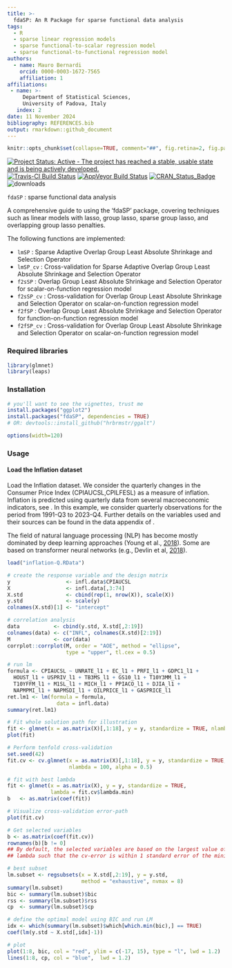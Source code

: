 ```yaml
---
title: >-
  fdaSP: An R Package for sparse functional data analysis
tags:
  - R
  - sparse linear regression models
  - sparse functional-to-scalar regression model
  - sparse functional-to-functional regression model
authors:
  - name: Mauro Bernardi
    orcid: 0000-0003-1672-7565
    affiliation: 1
affiliations:
 - name: >-
     Department of Statistical Sciences,
     University of Padova, Italy
   index: 2
date: 11 November 2024
bibliography: REFERENCES.bib
output: rmarkdown::github_document
---
```


<!-- README.md is generated from README.Rmd. Please edit that file -->

```r
knitr::opts_chunk$set(collapse=TRUE, comment="##", fig.retina=2, fig.path = "README_figs/README-")
```

[![Project Status: Active - The project has reached a stable, usable state and is being actively developed.](http://www.repostatus.org/badges/0.1.0/active.svg)](http://www.repostatus.org/#active) 
[![Travis-CI Build Status](https://travis-ci.org/hrbrmstr/ggalt.svg?branch=master)](https://travis-ci.org/hrbrmstr/ggalt) 
[![AppVeyor Build Status](https://ci.appveyor.com/api/projects/status/github/hrbrmstr/ggalt?branch=master&svg=true)](https://ci.appveyor.com/project/hrbrmstr/ggalt) 
[![CRAN_Status_Badge](http://www.r-pkg.org/badges/version/ggalt)](https://CRAN.R-project.org/package=ggalt) 
![downloads](http://cranlogs.r-pkg.org/badges/grand-total/ggalt)

`fdaSP` : sparse functional data analysis

A comprehensive guide to using the 'fdaSP' package, covering techniques such as linear models with lasso, group lasso, sparse group lasso, and overlapping group lasso penalties.

The following functions are implemented:

- `lmSP`     : Sparse Adaptive Overlap Group Least Absolute Shrinkage and Selection Operator
- `lmSP_cv`  : Cross-validation for Sparse Adaptive Overlap Group Least Absolute Shrinkage and Selection Operator
- `f2sSP`    : Overlap Group Least Absolute Shrinkage and Selection Operator for scalar-on-function regression model
- `f2sSP_cv` : Cross-validation for Overlap Group Least Absolute Shrinkage and Selection Operator on scalar-on-function regression model
- `f2fSP`    : Overlap Group Least Absolute Shrinkage and Selection Operator for function-on-function regression model
- `f2fSP_cv` : Cross-validation for Overlap Group Least Absolute Shrinkage and Selection Operator on scalar-on-function regression model

### Required libraries

```r
library(glmnet)
library(leaps)
```


### Installation

```r
# you'll want to see the vignettes, trust me
install.packages("ggplot2")
install.packages("fdaSP", dependencies = TRUE)
# OR: devtools::install_github("hrbrmstr/ggalt")
```

```r
options(width=120)
```

### Usage

#### Load the Inflation dataset

Load the Inflation dataset. We consider the quarterly changes in the Consumer Price Index (CPIAUCSL,CPILFESL) as a measure of inflation. Inflation is predicted using quarterly data from several macroeconomic indicators, see \cite{bernardi_etal.2016}. In this example, we consider quarterly observations for the period from 1991-Q3 to 2023-Q4. Further details on the variables used and their sources can be found in the data appendix of \cite{bernardi_etal.2016}.  

The field of natural language processing (NLP) has become mostly dominated by deep learning approaches
(Young et al., [2018](https://doi.org/10.1109/MCI.2018.2840738)).
Some are based on transformer neural networks
(e.g., Devlin et al, [2018](https://arxiv.org/abs/1810.04805)).


```r
load("inflation-Q.RData")

# create the response variable and the design matrix
y                  <- infl.data$CPIAUCSL
X                  <- infl.data[,3:74]
X.std              <- cbind(rep(1, nrow(X)), scale(X))       
y.std              <- scale(y)
colnames(X.std)[1] <- "intercept"

# correlation analysis
data           <- cbind(y.std, X.std[,2:19])
colnames(data) <- c("INFL", colnames(X.std)[2:19])
M              <- cor(data)
corrplot::corrplot(M, order = "AOE", method = "ellipse",
                   type = "upper", tl.cex = 0.5) 
```



```r
# run lm
formula <- CPIAUCSL ~ UNRATE_l1 + EC_l1 + PRFI_l1 + GDPC1_l1 + 
  HOUST_l1 + USPRIV_l1 + TB3MS_l1 + GS10_l1 + T10Y3MM_l1 +
  T10YFFM_l1 + M1SL_l1 + MICH_l1 + PPIACO_l1 + DJIA_l1 + 
  NAPMPMI_l1 + NAPMSDI_l1 + OILPRICE_l1 + GASPRICE_l1
ret.lm1 <- lm(formula = formula,
                data = infl.data)
summary(ret.lm1)
```

```r
# Fit whole solution path for illustration
fit <- glmnet(x = as.matrix(X)[,1:18], y = y, standardize = TRUE, nlambda = 100)
plot(fit)

# Perform tenfold cross-validation
set.seed(42)
fit.cv <- cv.glmnet(x = as.matrix(X)[,1:18], y = y, standardize = TRUE, 
                    nlambda = 100, alpha = 0.5)

# fit with best lambda
fit <- glmnet(x = as.matrix(X), y = y, standardize = TRUE, 
              lambda = fit.cv$lambda.min)
b   <- as.matrix(coef(fit))

# Visualize cross-validation error-path
plot(fit.cv)

# Get selected variables
b <- as.matrix(coef(fit.cv))
rownames(b)[b != 0]
## By default, the selected variables are based on the largest value of
## lambda such that the cv-error is within 1 standard error of the minimum
```

```r
# best subset
lm.subset <- regsubsets(x = X.std[,2:19], y = y.std, 
                        method = "exhaustive", nvmax = 8)
summary(lm.subset)
bic <- summary(lm.subset)$bic
rss <- summary(lm.subset)$rss
cp  <- summary(lm.subset)$cp

# define the optimal model using BIC and run LM
idx <- which(summary(lm.subset)$which[which.min(bic),] == TRUE)
coef(lm(y.std ~ X.std[,idx]-1))

# plot
plot(1:8, bic, col = "red", ylim = c(-17, 15), type = "l", lwd = 1.2)
lines(1:8, cp, col = "blue",  lwd = 1.2)
```


















